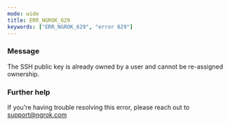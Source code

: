 ```yaml
---
mode: wide
title: ERR_NGROK_629
keywords: ["ERR_NGROK_629", "error 629"]
---
```


### Message

The SSH public key is already owned by a user and cannot be re-assigned ownership.

### Further help

If you're having trouble resolving this error, please reach out to [support@ngrok.com](mailto:support@ngrok.com?subject=Help%20with%20ERR_NGROK_629)
